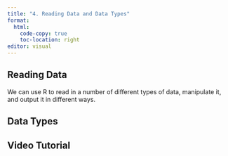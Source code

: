 ```yaml
---
title: "4. Reading Data and Data Types"
format:
  html:
    code-copy: true
    toc-location: right
editor: visual
---
```


## Reading Data

We can use R to read in a number of different types of data, manipulate it, and output it in different ways.

## Data Types

## Video Tutorial
